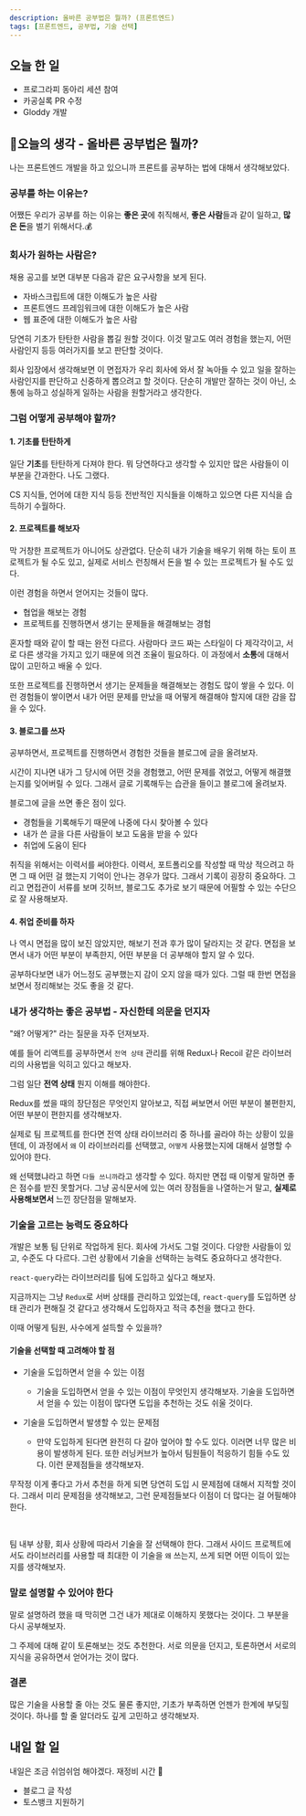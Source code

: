 ```yaml
---
description: 올바른 공부법은 뭘까? (프론트엔드)
tags: [프론트엔드, 공부법, 기술 선택]
---
```


## 오늘 한 일

- 프로그라피 동아리 세션 참여
- 카공실록 PR 수정
- Gloddy 개발

## 🤔오늘의 생각 - 올바른 공부법은 뭘까?

나는 프론트엔드 개발을 하고 있으니까 프론트를 공부하는 법에 대해서 생각해보았다.

### 공부를 하는 이유는?

어쨌든 우리가 공부를 하는 이유는 **좋은 곳**에 취직해서, **좋은 사람**들과 같이 일하고, **많은 돈**을 벌기 위해서다.💰

### 회사가 원하는 사람은?

채용 공고를 보면 대부분 다음과 같은 요구사항을 보게 된다.

- 자바스크립트에 대한 이해도가 높은 사람
- 프론트엔드 프레임워크에 대한 이해도가 높은 사람
- 웹 표준에 대한 이해도가 높은 사람

당연히 기초가 탄탄한 사람을 뽑길 원할 것이다. 이것 말고도 여러 경험을 했는지, 어떤 사람인지 등등 여러가지를 보고 판단할 것이다.

회사 입장에서 생각해보면 이 면접자가 우리 회사에 와서 잘 녹아들 수 있고 일을 잘하는 사람인지를 판단하고 신중하게 뽑으려고 할 것이다. 단순히 개발만 잘하는 것이 아닌, 소통에 능하고 성실하게 일하는 사람을 원할거라고 생각한다.

### 그럼 어떻게 공부해야 할까?

#### 1. 기초를 탄탄하게

일단 **기초**를 탄탄하게 다져야 한다. 뭐 당연하다고 생각할 수 있지만 많은 사람들이 이 부분을 간과한다. 나도 그랬다.

CS 지식들, 언어에 대한 지식 등등 전반적인 지식들을 이해하고 있으면 다른 지식을 습득하기 수월하다.

#### 2. 프로젝트를 해보자

막 거창한 프로젝트가 아니어도 상관없다. 단순히 내가 기술을 배우기 위해 하는 토이 프로젝트가 될 수도 있고, 실제로 서비스 런칭해서 돈을 벌 수 있는 프로젝트가 될 수도 있다.

이런 경험을 하면서 얻어지는 것들이 많다.

- 협업을 해보는 경험
- 프로젝트를 진행하면서 생기는 문제들을 해결해보는 경험

혼자할 때와 같이 할 때는 완전 다르다. 사람마다 코드 짜는 스타일이 다 제각각이고, 서로 다른 생각을 가지고 있기 때문에 의견 조율이 필요하다. 이 과정에서 **소통**에 대해서 많이 고민하고 배울 수 있다.

또한 프로젝트를 진행하면서 생기는 문제들을 해결해보는 경험도 많이 쌓을 수 있다. 이런 경험들이 쌓이면서 내가 어떤 문제를 만났을 때 어떻게 해결해야 할지에 대한 감을 잡을 수 있다.

#### 3. 블로그를 쓰자

공부하면서, 프로젝트를 진행하면서 경험한 것들을 블로그에 글을 올려보자.

시간이 지나면 내가 그 당시에 어떤 것을 경험했고, 어떤 문제를 겪었고, 어떻게 해결했는지를 잊어버릴 수 있다. 그래서 글로 기록해두는 습관을 들이고 블로그에 올려보자.

블로그에 글을 쓰면 좋은 점이 있다.

- 경험들을 기록해두기 때문에 나중에 다시 찾아볼 수 있다
- 내가 쓴 글을 다른 사람들이 보고 도움을 받을 수 있다
- 취업에 도움이 된다

취직을 위해서는 이력서를 써야한다. 이력서, 포트폴리오를 작성할 때 막상 적으려고 하면 그 때 어떤 걸 했는지 기억이 안나는 경우가 많다. 그래서 기록이 굉장히 중요하다. 그리고 면접관이 서류를 보며 깃허브, 블로그도 추가로 보기 때문에 어필할 수 있는 수단으로 잘 사용해보자.

#### 4. 취업 준비를 하자

나 역시 면접을 많이 보진 않았지만, 해보기 전과 후가 많이 달라지는 것 같다. 면접을 보면서 내가 어떤 부분이 부족한지, 어떤 부분을 더 공부해야 할지 알 수 있다.

공부하다보면 내가 어느정도 공부했는지 감이 오지 않을 때가 있다. 그럴 때 한번 면접을 보면서 정리해보는 것도 좋을 것 같다.

### 내가 생각하는 좋은 공부법 - 자신한테 의문을 던지자

"왜? 어떻게?" 라는 질문을 자주 던져보자.

예를 들어 리액트를 공부하면서 `전역 상태` 관리를 위해 Redux나 Recoil 같은 라이브러리의 사용법을 익히고 있다고 해보자.

그럼 일단 **전역 상태** 뭔지 이해를 해야한다.

Redux를 썼을 때의 장단점은 무엇인지 알아보고, 직접 써보면서 어떤 부분이 불편한지, 어떤 부분이 편한지를 생각해보자.

실제로 팀 프로젝트를 한다면 전역 상태 라이브러리 중 하나를 골라야 하는 상황이 있을텐데, 이 과정에서 `왜` 이 라이브러리를 선택했고, `어떻게` 사용했는지에 대해서 설명할 수 있어야 한다.

왜 선택했냐라고 하면 `다들 쓰니까`라고 생각할 수 있다. 하지만 면접 때 이렇게 말하면 좋은 점수를 받진 못할거다. 그냥 공식문서에 있는 여러 장점들을 나열하는거 말고, **실제로 사용해보면서** 느낀 장단점을 말해보자.

### 기술을 고르는 능력도 중요하다

개발은 보통 팀 단위로 작업하게 된다. 회사에 가서도 그럴 것이다. 다양한 사람들이 있고, 수준도 다 다르다. 그런 상황에서 기술을 선택하는 능력도 중요하다고 생각한다.

`react-query`라는 라이브러리를 팀에 도입하고 싶다고 해보자.

지금까지는 그냥 `Redux`로 서버 상태를 관리하고 있었는데, `react-query`를 도입하면 상태 관리가 편해질 것 같다고 생각해서 도입하자고 적극 추천을 했다고 한다.

이때 어떻게 팀원, 사수에게 설득할 수 있을까?

#### 기술을 선택할 때 고려해야 할 점

- 기술을 도입하면서 얻을 수 있는 이점

  - 기술을 도입하면서 얻을 수 있는 이점이 무엇인지 생각해보자. 기술을 도입하면서 얻을 수 있는 이점이 많다면 도입을 추천하는 것도 쉬울 것이다.

- 기술을 도입하면서 발생할 수 있는 문제점

  - 만약 도입하게 된다면 완전히 다 갈아 엎어야 할 수도 있다. 이러면 너무 많은 비용이 발생하게 된다. 또한 러닝커브가 높아서 팀원들이 적응하기 힘들 수도 있다. 이런 문제점들을 생각해보자.

무작정 이게 좋다고 가서 추천을 하게 되면 당연히 도입 시 문제점에 대해서 지적할 것이다. 그래서 미리 문제점을 생각해보고, 그런 문제점들보다 이점이 더 많다는 걸 어필해야 한다.

<br />

팀 내부 상황, 회사 상황에 따라서 기술을 잘 선택해야 한다. 그래서 사이드 프로젝트에서도 라이브러리를 사용할 때 최대한 이 기술을 `왜` 쓰는지, 쓰게 되면 어떤 이득이 있는지를 생각해보자.

### 말로 설명할 수 있어야 한다

말로 설명하려 했을 때 막히면 그건 내가 제대로 이해하지 못했다는 것이다. 그 부분을 다시 공부해보자.

그 주제에 대해 같이 토론해보는 것도 추천한다. 서로 의문을 던지고, 토론하면서 서로의 지식을 공유하면서 얻어가는 것이 많다.

### 결론

많은 기술을 사용할 줄 아는 것도 물론 좋지만, 기초가 부족하면 언젠가 한계에 부딪힐 것이다. 하나를 할 줄 알더라도 깊게 고민하고 생각해보자.

## 내일 할 일

내일은 조금 쉬엄쉬엄 해야겠다. 재정비 시간 💪

- 블로그 글 작성
- 토스뱅크 지원하기
